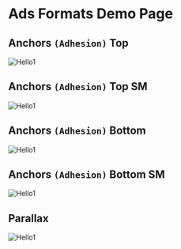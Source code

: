 

# Ads Formats Demo Page
## Anchors `(Adhesion)` Top
<Image src={anchorsTop} alt="Hello1" width={800} height={500} />

## Anchors `(Adhesion)` Top SM
<Image src={anchorsTopSm} alt="Hello1" width={800} height={500} />

## Anchors `(Adhesion)` Bottom
<Image src={anchorsBottom} alt="Hello1" width={800} height={500} />

## Anchors `(Adhesion)` Bottom SM
<Image src={anchorsBottomSm} alt="Hello1" width={800} height={500} />

## Parallax
<Image src={parallax} alt="Hello1" width={500} height={500} />

